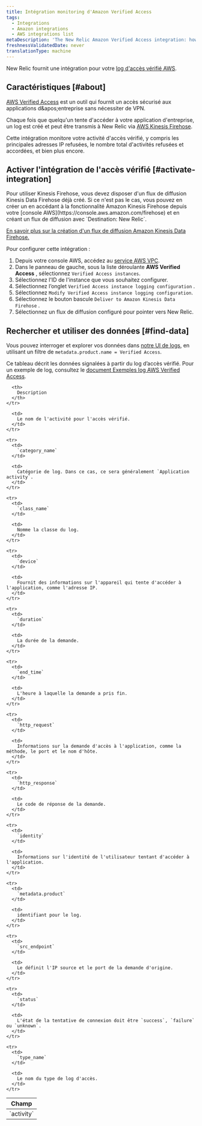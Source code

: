 ```yaml
---
title: Intégration monitoring d'Amazon Verified Access
tags:
  - Integrations
  - Amazon integrations
  - AWS integrations list
metaDescription: 'The New Relic Amazon Verified Access integration: how to enable it, and what data it reports.'
freshnessValidatedDate: never
translationType: machine
---
```


New Relic fournit une intégration pour votre [log d'accès vérifié AWS](https://docs.aws.amazon.com/verified-access/latest/ug/what-is-verified-access.html).

## Caractéristiques [#about]

[AWS Verified Access](https://aws.amazon.com/verified-access) est un outil qui fournit un accès sécurisé aux applications d&amp;apos;entreprise sans nécessiter de VPN.

Chaque fois que quelqu'un tente d'accéder à votre application d'entreprise, un log est créé et peut être transmis à New Relic via [AWS Kinesis Firehose](https://aws.amazon.com/kinesis/firehose).

Cette intégration monitore votre activité d'accès vérifié, y compris les principales adresses IP refusées, le nombre total d'activités refusées et accordées, et bien plus encore.

## Activer l'intégration de l'accès vérifié [#activate-integration]

<Callout variant="important">
  Pour utiliser Kinesis Firehose, vous devez disposer d'un flux de diffusion Kinesis Data Firehose déjà créé. Si ce n'est pas le cas, vous pouvez en créer un en accédant à la fonctionnalité Amazon Kinesis Firehose depuis votre [console AWS](https://console.aws.amazon.com/firehose) et en créant un flux de diffusion avec `Destination: New Relic`.

  [En savoir plus sur la création d'un flux de diffusion Amazon Kinesis Data Firehose.](https://docs.aws.amazon.com/firehose/latest/dev/basic-create.html?icmpid=docs_console_unmapped)
</Callout>

Pour configurer cette intégration :

1. Depuis votre console AWS, accédez au [service AWS VPC](https://console.aws.amazon.com/vpc).
2. Dans le panneau de gauche, sous la liste déroulante <DNT>**AWS Verified Access**</DNT> , sélectionnez `Verified Access instances`.
3. Sélectionnez l'ID de l'instance que vous souhaitez configurer.
4. Sélectionnez l’onglet `Verified Access instance logging configuration` .
5. Sélectionnez `Modify Verified Access instance logging configuration`.
6. Sélectionnez le bouton bascule `Deliver to Amazon Kinesis Data Firehose` .
7. Sélectionnez un flux de diffusion configuré pour pointer vers New Relic.

## Rechercher et utiliser des données [#find-data]

Vous pouvez interroger et explorer vos données dans [notre UI de logs](/docs/logs/ui-data/use-logs-ui), en utilisant un filtre de `metadata.product.name = Verified Access`.

Ce tableau décrit les données signalées à partir du log d’accès vérifié. Pour un exemple de log, consultez le [document Exemples log AWS Verified Access](https://docs.aws.amazon.com/verified-access/latest/ug/verified-access-logs-examples.html).

<table>
  <thead>
    <tr>
      <th style={{ width: "200px" }}>
        Champ
      </th>

      <th>
        Description
      </th>
    </tr>
  </thead>

  <tbody>
    <tr>
      <td>
        `activity`
      </td>

      <td>
        Le nom de l'activité pour l'accès vérifié.
      </td>
    </tr>

    <tr>
      <td>
        `category_name`
      </td>

      <td>
        Catégorie de log. Dans ce cas, ce sera généralement `Application activity`.
      </td>
    </tr>

    <tr>
      <td>
        `class_name`
      </td>

      <td>
        Nomme la classe du log.
      </td>
    </tr>

    <tr>
      <td>
        `device`
      </td>

      <td>
        Fournit des informations sur l'appareil qui tente d'accéder à l'application, comme l'adresse IP.
      </td>
    </tr>

    <tr>
      <td>
        `duration`
      </td>

      <td>
        La durée de la demande.
      </td>
    </tr>

    <tr>
      <td>
        `end_time`
      </td>

      <td>
        L'heure à laquelle la demande a pris fin.
      </td>
    </tr>

    <tr>
      <td>
        `http_request`
      </td>

      <td>
        Informations sur la demande d'accès à l'application, comme la méthode, le port et le nom d'hôte.
      </td>
    </tr>

    <tr>
      <td>
        `http_response`
      </td>

      <td>
        Le code de réponse de la demande.
      </td>
    </tr>

    <tr>
      <td>
        `identity`
      </td>

      <td>
        Informations sur l'identité de l'utilisateur tentant d'accéder à l'application.
      </td>
    </tr>

    <tr>
      <td>
        `metadata.product`
      </td>

      <td>
        identifiant pour le log.
      </td>
    </tr>

    <tr>
      <td>
        `src_endpoint`
      </td>

      <td>
        Le définit l'IP source et le port de la demande d'origine.
      </td>
    </tr>

    <tr>
      <td>
        `status`
      </td>

      <td>
        L'état de la tentative de connexion doit être `success`, `failure` ou `unknown`.
      </td>
    </tr>

    <tr>
      <td>
        `type_name`
      </td>

      <td>
        Le nom du type de log d'accès.
      </td>
    </tr>
  </tbody>
</table>